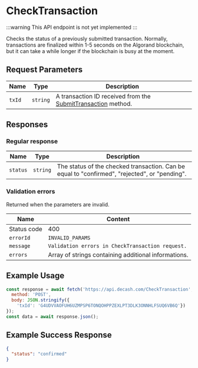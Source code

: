 # CheckTransaction

:::warning
This API endpoint is not yet implemented
:::

Checks the status of a previously submitted transaction. Normally, transactions are finalized within 1-5 seconds on the Algorand blockchain, but it can take a while longer if the blockchain is busy at the moment.


## Request Parameters

|     Name    |                Type               | Description |
| ----------- | --------------------------------- | ----------- |
| `txId`      | `string`                          | A transaction ID received from the [SubmitTransaction](/docs/api/algorand/submit-transaction) method. |


## Responses

### Regular response

|     Name    |   Type   | Description |
| ----------- | -------- | ----------- | 
| `status`    | `string` | The status of the checked transaction. Can be equal to "confirmed", "rejected", or "pending". |

### Validation errors

Returned when the parameters are invalid.

|     Name    |                              Content                              |
| ----------- | ----------------------------------------------------------------- |
| Status code | 400                                                               |
| `errorId`   | `INVALID_PARAMS`                                                  |
| `message`   | `Validation errors in CheckTransaction request.`                  | 
| `errors`    | Array of strings containing additional informations.              |


## Example Usage

<Tabs>
<TabItem value="js" label="JavaScript">

```js
const response = await fetch('https://api.decash.com/CheckTransaction', {
  method: 'POST',
  body: JSON.stringify({
    'txId': 'G4UDVVAOFUH6UZMPSP6TONQOHPPZEXLPT3DLK3ONNHLFSUQ6VB6Q'})
});
const data = await response.json();
```

</TabItem>
</Tabs>

## Example Success Response

```json
{
  "status": "confirmed"
}
```
